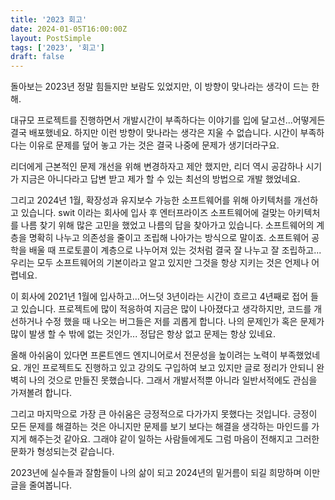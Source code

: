```yaml
---
title: '2023 회고'
date: 2024-01-05T16:00:00Z
layout: PostSimple
tags: ['2023', '회고']
draft: false
---
```


돌아보는 2023년 정말 힘들지만 보람도 있었지만, 이 방향이 맞나라는 생각이 드는 한해.  

대규모 프로젝트를 진행하면서 개발시간이 부족하다는 이야기를 입에 달고선...어떻게든 결국 배포했네요.
하지만 이런 방향이 맞나라는 생각은 지울 수 없습니다. 시간이 부족하다는 이유로 문제를 덮어 놓고 가는 것은
결국 나중에 문제가 생기더라구요.  

리더에게 근본적인 문제 개선을 위해 변경하자고 제안 했지만, 리더 역시 공감하나 시기가 지금은 아니다라고 답변 받고
제가 할 수 있는 최선의 방법으로 개발 했었네요.  

그리고 2024년 1월, 확장성과 유지보수 가능한 소프트웨어를 위해 아키텍처를 개선하고 있습니다. 
swit 이라는 회사에 입사 후 엔터프라이즈 소프트웨어에 걸맞는 아키텍처를 나름 찾기 위해 많은 고민을 했었고
나름의 답을 찾아가고 있습니다.
소프트웨어의 계층을 명확히 나누고 의존성을 줄이고 조립해 나아가는 방식으로 말이죠.
소프트웨어 공학을 배울 때 프로토콜이 계층으로 나누어져 있는 것처럼 결국 잘 나누고 잘 조립하고...
우리는 모두 소프트웨어의 기본이라고 알고 있지만 그것을 항상 지키는 것은 언제나 어렵네요.    

이 회사에 2021년 1월에 입사하고...어느덧 3년이라는 시간이 흐르고 4년째로 접어 들고 있습니다.
프로젝트에 많이 적응하여 지금은 많이 나아졌다고 생각하지만, 코드를 개선하거나 수정 했을 때 나오는 버그들은
저를 괴롭게 합니다. 나의 문제인가 혹은 문제가 많이 발생 할 수 밖에 없는 것인가...
정답은 항상 없고 문제는 항상 있네요.  

올해 아쉬움이 있다면 프론트엔드 엔지니어로서 전문성을 높이려는 노력이 부족했었네요.
개인 프로젝트도 진행하고 있고 강의도 구입하여 보고 있지만 글로 정리가 안되니 완벽히 나의 것으로 만들진 못했습니다.
그래서 개발서적뿐 아니라 일반서적에도 관심을 가져볼려 합니다.  

그리고 마지막으로 가장 큰 아쉬움은 긍정적으로 다가가지 못했다는 것입니다. 긍정이 모든 문제를 해결하는 것은 아니지만
문제를 보기 보다는 해결을 생각하는 마인드를 가지게 해주는것 같아요.
그래야 같이 일하는 사람들에게도 그럼 마음이 전해지고 그러한 문화가 형성되는것 같습니다.  

2023년에 실수들과 잘함들이 나의 삶이 되고 2024년의 밑거름이 되길 희망하며 이만 글을 줄여봅니다.

